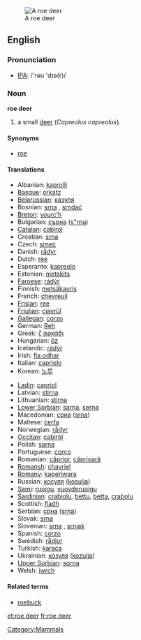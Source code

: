[[Image:Capreolus capreolus (Marek Szczepanek).jpg|thumb|A roe deer]]
==English==

===Pronunciation===
*[[w:IPA|IPA]]: /'rəʊ 'dɪə(r)/

===Noun===
'''roe deer'''

# a small [[deer]] (''Capreolus capreolus'').

====Synonyms====
*[[roe]]

====Translations====
{{top}}
*Albanian: [[kaprolli]]
*[[Basque]]: [[orkatz]]
*[[Belarussian]]: [[казуля]]
*Bosnian: [[srna]] {{f}}, [[srndać]] {{m}}
*[[Breton]]: [[yourc’h]]
*Bulgarian: [[сърна]] ([[s"rna]])
*[[Catalan]]: [[cabirol]]
*Croatian: [[srna]]
*Czech: [[srnec]]
*Danish: [[rådyr]]
*Dutch: [[ree]] {{m}}
*Esperanto: [[kapreolo]]
*Estonian: [[metskits]]
*[[Faroese]]: [[rádýr]]
*Finnish: [[metsäkauris]]
*French: [[chevreuil]] {{m}}
*[[Frisian]]: [[ree]]
*[[Friulian]]: [[cjavrűl]]
*[[Gallegan]]: [[corzo]]
*German: [[Reh]] {{n}}
*Greek: [[ζ αρκάδι]] '' ''
*Hungarian: [[őz]]
*Icelandic: [[rádýr]]
*Irish: [[fia odhar]]
*Italian: [[capriolo]] {{m}}
*Korean: [[노루]]
{{mid}}
*[[Ladin]]: [[capriol]]
*Latvian: [[stirna]]
*Lithuanian: [[stirna]] {{f}}
*[[Lower Sorbian]]: [[sarna]], [[serna]]
*Macedonian: [[срна]] ([[srna]])
*Maltese: [[ċerfa]]
*Norwegian: [[rådyr]] {{n}}
*[[Occitan]]: [[cabiròl]]
*Polish: [[sarna]] '' ''
*Portuguese: [[corço]]
*Romanian: [[căprior]], [[căprioară]]
*[[Romansh]]: [[chavriel]]
*[[Romany]]: [[kaperiwara]] {{f}}
*Russian: [[косуля]] ([[kosulja]]) '' ''
*[[Sami]]: [[ruoigu]], [[vuovderuoigu]]
*[[Sardinian]]: [[crabiolu]], [[bettu]], [[betta]], [[crabolu]]
*Scottish: [[fiadh]]
*Serbian: [[срна]] ([[srna]])
*Slovak: [[srna]]
*Slovenian: [[srna]] {{f}}, [[srnjak]] {{m}}
*Spanish: [[corzo]] {{m}}
*Swedish: [[rådjur]]
*Turkish: [[karaca]]
*Ukrainian: [[козуля]] ([[kozulja]])
*[[Upper Sorbian]]: [[sorna]]
*Welsh: [[iwrch]]
{{bottom}}

====Related terms====
*[[roebuck]]

[[Category:Mammals]]

[[et:roe deer]]
[[fr:roe deer]]